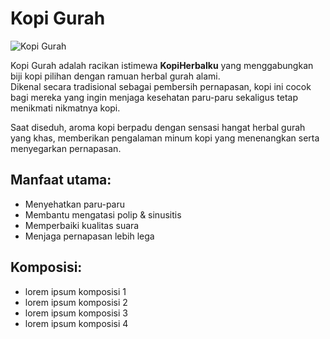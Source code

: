 # Kopi Gurah

![Kopi Gurah](/assets/features/kopiHerbalGurah.jpeg)

Kopi Gurah adalah racikan istimewa **KopiHerbalku** yang menggabungkan biji kopi pilihan dengan ramuan herbal gurah alami.  
Dikenal secara tradisional sebagai pembersih pernapasan, kopi ini cocok bagi mereka yang ingin menjaga kesehatan paru-paru sekaligus tetap menikmati nikmatnya kopi.

Saat diseduh, aroma kopi berpadu dengan sensasi hangat herbal gurah yang khas, memberikan pengalaman minum kopi yang menenangkan serta menyegarkan pernapasan.

## Manfaat utama:

- Menyehatkan paru-paru
- Membantu mengatasi polip & sinusitis
- Memperbaiki kualitas suara
- Menjaga pernapasan lebih lega

## Komposisi:

- lorem ipsum komposisi 1
- lorem ipsum komposisi 2
- lorem ipsum komposisi 3
- lorem ipsum komposisi 4
